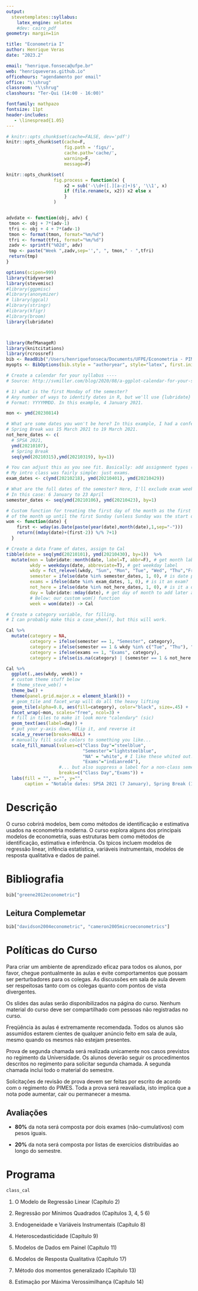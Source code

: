 ```yaml
---
output: 
  stevetemplates::syllabus:
    latex_engine: xelatex
    #dev: cairo_pdf
geometry: margin=1in

title: "Econometria I"
author: Henrique Veras
date: "2023.2"

email: "henrique.fonseca@ufpe.br"
web: "henriqueveras.github.io"
officehours: "agendamento por email"
office: "\\shrug"
classroom: "\\shrug"
classhours: "Ter-Qui (14:00 - 16:00)"

fontfamily: mathpazo
fontsize: 11pt
header-includes:
   - \linespread{1.05}
---
```


<!-- CCCCCCCCnncdxxxxxxx -->

<!-- Fun fact: my cat added this comment as she walked over the keyboard while I was working on this template. -->

<!-- I'm going to keep it going forward. Long live Queen Bea. -->

```r
# knitr::opts_chunk$set(cache=FALSE, dev='pdf')
knitr::opts_chunk$set(cache=F,
                      fig.path = 'figs/',
                      cache.path='cache/',
                      warning=F,
                      message=F)

knitr::opts_chunk$set(
                  fig.process = function(x) {
                      x2 = sub('-\\d+([.][a-z]+)$', '\\1', x)
                      if (file.rename(x, x2)) x2 else x
                      }
                  )


advdate <- function(obj, adv) {
 tmon <- obj + 7*(adv-1)
 tfri <- obj + 4 + 7*(adv-1)
 tmon <- format(tmon, format="%m/%d")
 tfri <- format(tfri, format="%m/%d")
 zadv <- sprintf("%02d", adv)
 tmp <- paste("Week ",zadv,sep='',", ", tmon," - ",tfri)
 return(tmp)
}

options(scipen=999)
library(tidyverse)
library(stevemisc)
#library(ggpmisc)
#library(anonymizer)
# library(ggcal)
#library(stringr)
#library(kfigr)
#library(broom)
library(lubridate)



library(RefManageR)
library(knitcitations)
library(rcrossref)
bib <- ReadBib("/Users/henriquefonseca/Documents/UFPE/Econometria - PIMES/Code Lectures/Syllabus/master.bib")
myopts <- BibOptions(bib.style = "authoryear", style="latex", first.inits=FALSE, max.names = 20)

# Create a calendar for your syllabus ----
# Source: http://svmiller.com/blog/2020/08/a-ggplot-calendar-for-your-semester/

# 1) what is the first Monday of the semester?
# Any number of ways to identify dates in R, but we'll use {lubridate} and the ymd() function here.
# Format: YYYYMMDD. In this example, 4 January 2021.

mon <- ymd(20230814)

# What are some dates you won't be here? In this example, I had a conference on 7 January 2021.
# Spring Break was 15 March 2021 to 19 March 2021.
not_here_dates <- c(
  # SPSA 2021,
  ymd(20210107),
  # Spring Break
  seq(ymd(20210315),ymd(20210319), by=1))

# You can adjust this as you see fit. Basically: add assignment types (e.g. papers, quizzes).
# My intro class was fairly simple: just exams.
exam_dates <- c(ymd(20210218), ymd(20210401), ymd(20210429))

# What are the full dates of the semester? Here, I'll exclude exam week as I like to do.
# In this case: 6 January to 23 April
semester_dates <- seq(ymd(20210106), ymd(20210423), by=1)

# Custom function for treating the first day of the month as the first week 
# of the month up until the first Sunday (unless Sunday was the start of the month)
wom <- function(date) {
    first <- wday(as.Date(paste(year(date),month(date),1,sep="-")))
    return((mday(date)+(first-2)) %/% 7+1)
  }

# Create a data frame of dates, assign to Cal
tibble(date = seq(ymd(20210101), ymd(20210430), by=1))  %>%
  mutate(mon = lubridate::month(date, label=T, abbr=F), # get month label
         wkdy = weekdays(date, abbreviate=T), # get weekday label
         wkdy = fct_relevel(wkdy, "Sun", "Mon", "Tue", "Wed", "Thu","Fri","Sat"), # make sure Sunday comes first
         semester = ifelse(date %in% semester_dates, 1, 0), # is date part of the semester?
         exams = ifelse(date %in% exam_dates, 1, 0), # is it an exam?
         not_here = ifelse(date %in% not_here_dates, 1, 0), # is it a day off?
         day = lubridate::mday(date), # get day of month to add later as a label
         # Below: our custom wom() function
         week = wom(date)) -> Cal

# Create a category variable, for filling.
# I can probably make this a case_when(), but this will work.

Cal %>%
  mutate(category = NA,
         category = ifelse(semester == 1, "Semester", category),
         category = ifelse(semester == 1 & wkdy %in% c("Tue", "Thu"), "Class Day", category),
         category = ifelse(exams == 1, "Exams", category),
         category = ifelse(is.na(category) | (semester == 1 & not_here == 1), "NA", category)) -> Cal 

Cal %>% 
  ggplot(.,aes(wkdy, week)) +
  # custom theme stuff below
  # theme_steve_web() + 
  theme_bw() +
  theme(panel.grid.major.x = element_blank()) +
  # geom_tile and facet_wrap will do all the heavy lifting
  geom_tile(alpha=0.8, aes(fill=category), color="black", size=.45) +
  facet_wrap(~mon, scales="free", ncol=3) +
  # fill in tiles to make it look more "calendary" (sic)
  geom_text(aes(label=day)) +
  # put your y-axis down, flip it, and reverse it
  scale_y_reverse(breaks=NULL) +
  # manually fill scale colors to something you like...
  scale_fill_manual(values=c("Class Day"="steelblue", 
                             "Semester"="lightsteelblue",
                             "NA" = "white", # I like these whited out...
                             "Exams"="indianred4"),
                    #... but also suppress a label for a non-class semester day
                    breaks=c("Class Day","Exams")) +
  labs(fill = "", x="", y="",
       caption = "Notable dates: SPSA 2021 (7 January), Spring Break (15-19 March)")  -> class_cal

```

# Descrição

O curso cobrirá modelos, bem como métodos de identificação e estimativa usados na econometria moderna. O curso explora alguns dos principais modelos de econometria, suas estruturas bem como métodos de identificação, estimativa e inferência. Os tpicos incluem modelos de regressão linear, infência estatística, variáveis instrumentais, modelos de resposta qualitativa e dados de painel.

# Bibliografia

```r
bib["greene2012econometric"]
```

## Leitura Complemetar

```r
bib["davidson2004econometric", "cameron2005microeconometrics"]
```

# Políticas do Curso

Para criar um ambiente de aprendizado eficaz para todos os alunos, por favor, chegue pontualmente às aulas e evite comportamentos que possam ser perturbadores para os colegas. As discussões em sala de aula devem ser respeitosas tanto com os colegas quanto com pontos de vista divergentes.

Os slides das aulas serão disponibilizados na página do curso. Nenhum material do curso deve ser compartilhado com pessoas não registradas no curso.

Freqüência às aulas é extremamente recomendada. Todos os alunos são assumidos estarem cientes de qualquer anúncio feito em sala de aula, mesmo quando os mesmos não estejam presentes.

Prova de segunda chamada será realizada unicamente nos casos previstos no regimento da Universidade. Os alunos deverão seguir os procedimentos descritos no regimento para solicitar segunda chamada. A segunda chamada inclui todo o material do semestre.

Solicitações de revisão de prova devem ser feitas por escrito de acordo com o regimento do PIMES. Toda a prova será reavaliada, isto implica que a nota pode aumentar, cair ou permanecer a mesma.

## Avaliações

-   **80%** da nota será composta por dois exames (não-cumulativos) com pesos iguais.

-   **20%** da nota será composta por listas de exercícios distribuídas ao longo do semestre.

# Programa

```r

class_cal

```

1.    O Modelo de Regressão Linear (Capítulo 2)


2.    Regressão por Mínimos Quadrados (Capítulos 3, 4, 5 6)

3.    Endogeneidade e Variáveis Instrumentais (Capítulo 8)

4.    Heteroscedasticidade (Capítulo 9)

5.    Modelos de Dados em Painel (Capítulo 11)

6.    Modelos de Resposta Qualitativa (Capítulo 17)

7.    Método dos momentos generalizado (Capítulo 13)

8.    Estimação por Máxima Verossimilhança (Capítulo 14)

